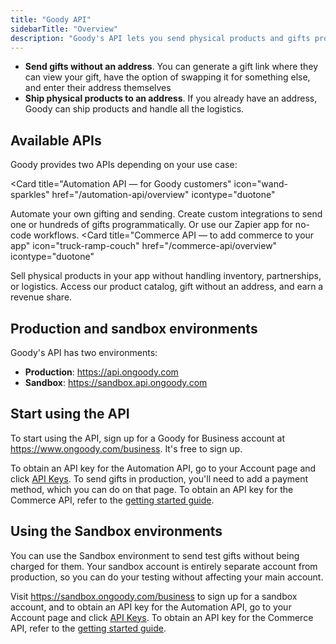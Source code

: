 ```yaml
---
title: "Goody API"
sidebarTitle: "Overview"
description: "Goody's API lets you send physical products and gifts programmatically."
---
```


- **Send gifts without an address**. You can generate a gift link where they can view your gift, have the option of swapping it for something else, and enter their address themselves
- **Ship physical products to an address**. If you already have an address, Goody can ship products and handle all the logistics.

## Available APIs

Goody provides two APIs depending on your use case:

<Card
  title="Automation API — for Goody customers"
  icon="wand-sparkles"
  href="/automation-api/overview"
  icontype="duotone"
>
  Automate your own gifting and sending. Create custom integrations to send one
  or hundreds of gifts programmatically. Or use our Zapier app for no-code
  workflows.
</Card>
<Card
  title="Commerce API — to add commerce to your app"
  icon="truck-ramp-couch"
  href="/commerce-api/overview"
  icontype="duotone"
>
  Sell physical products in your app without handling inventory, partnerships,
  or logistics. Access our product catalog, gift without an address, and earn a
  revenue share.
</Card>

## Production and sandbox environments

Goody's API has two environments:

- **Production**: https://api.ongoody.com
- **Sandbox**: https://sandbox.api.ongoody.com

## Start using the API

To start using the API, sign up for a Goody for Business account at https://www.ongoody.com/business. It's free to sign up.

To obtain an API key for the Automation API, go to your Account page and click [API Keys](https://www.ongoody.com/plus/account/api-keys). To send gifts in production, you'll need to add a payment method, which you can do on that page. To obtain an API key for the Commerce API, refer to the [getting started guide](/commerce-api/overview).

## Using the Sandbox environments

You can use the Sandbox environment to send test gifts without being charged for them. Your sandbox account is entirely separate account from production, so you can do your testing without affecting your main account.

Visit https://sandbox.ongoody.com/business to sign up for a sandbox account, and to obtain an API key for the Automation API, go to your Account page and click [API Keys](https://sandbox.ongoody.com/plus/account/api-keys). To obtain an API key for the Commerce API, refer to the [getting started guide](/commerce-api/overview).
